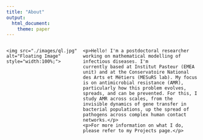 ```yaml
---
title: "About"
output:
  html_document:
    theme: paper
---
```



<div style="overflow:auto;">
  <div style="float:left;width:40%;">
    <img src="./images/ql.jpg" alt="Floating Image" style="width:100%;">
  </div>
  <div style="float:left;width:60%;">
    <p>Hello! I'm a postdoctoral researcher working on mathematical modelling of infectious diseases. I'm            currently based at Institut Pasteur (EMEA unit) and at the Conservatoire National des Arts et Métiers (MESuRS lab). My focus is on antimicrobial resistance (AMR), particularly how this problem evolves, spreads, and can be prevented. For this, I study AMR across scales, from the invisible dynamics of gene transfer in bacterial populations, up the spread of pathogens across complex human contact networks.</p>
    <p>For more information on what I do, please refer to my Projects page.</p>
  </div>
</div>

  

